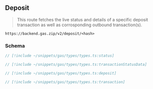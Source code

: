## Deposit

> This route fetches the live status and details of a specific deposit transaction as well as corrosponding outbound transaction(s).

```
https://backend.gas.zip/v2/deposit/<hash>
```

### Schema

```ts
// [!include ~/snippets/gas/types/types.ts:status]

// [!include ~/snippets/gas/types/types.ts:transactionStatusData]

// [!include ~/snippets/gas/types/types.ts:deposit]

// [!include ~/snippets/gas/types/types.ts:transaction]
```

